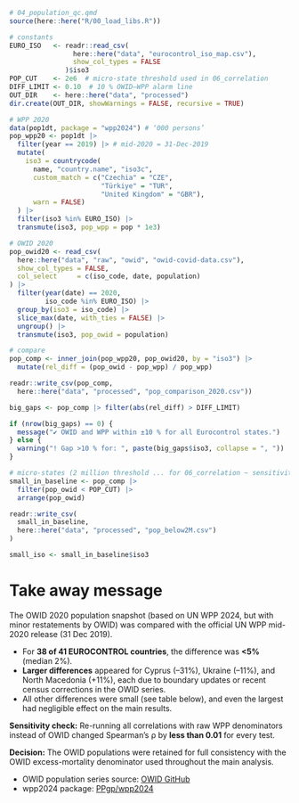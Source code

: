 ```r
# 04_population_qc.qmd
source(here::here("R/00_load_libs.R"))

# constants
EURO_ISO   <- readr::read_csv(
                here::here("data", "eurocontrol_iso_map.csv"),
                show_col_types = FALSE
              )$iso3
POP_CUT    <- 2e6  # micro-state threshold used in 06_correlation
DIFF_LIMIT <- 0.10  # 10 % OWID–WPP alarm line
OUT_DIR    <- here::here("data", "processed")
dir.create(OUT_DIR, showWarnings = FALSE, recursive = TRUE)

# WPP 2020
data(pop1dt, package = "wpp2024") # ‘000 persons’
pop_wpp20 <- pop1dt |>
  filter(year == 2019) |> # mid-2020 = 31-Dec-2019
  mutate(
    iso3 = countrycode(
      name, "country.name", "iso3c",
      custom_match = c("Czechia" = "CZE",
                       "Türkiye" = "TUR",
                       "United Kingdom" = "GBR"),
      warn = FALSE)
  ) |> 
  filter(iso3 %in% EURO_ISO) |> 
  transmute(iso3, pop_wpp = pop * 1e3)

# OWID 2020
pop_owid20 <- read_csv(
  here::here("data", "raw", "owid", "owid-covid-data.csv"),
  show_col_types = FALSE,
  col_select     = c(iso_code, date, population)
) |>
  filter(year(date) == 2020,
         iso_code %in% EURO_ISO) |> 
  group_by(iso3 = iso_code) |> 
  slice_max(date, with_ties = FALSE) |> 
  ungroup() |> 
  transmute(iso3, pop_owid = population)

# compare
pop_comp <- inner_join(pop_wpp20, pop_owid20, by = "iso3") |> 
  mutate(rel_diff = (pop_owid - pop_wpp) / pop_wpp)

readr::write_csv(pop_comp,
  here::here("data", "processed", "pop_comparison_2020.csv"))

big_gaps <- pop_comp |> filter(abs(rel_diff) > DIFF_LIMIT)

if (nrow(big_gaps) == 0) {
  message("✔ OWID and WPP within ±10 % for all Eurocontrol states.")
} else {
  warning("! Gap >10 % for: ", paste(big_gaps$iso3, collapse = ", "))
}

# micro-states (2 million threshold ... for 06_correlation ~ sensitivity)
small_in_baseline <- pop_comp |> 
  filter(pop_owid < POP_CUT) |> 
  arrange(pop_owid)

readr::write_csv(
  small_in_baseline,
  here::here("data", "processed", "pop_below2M.csv")
)

small_iso <- small_in_baseline$iso3


```

# Take away message


The OWID 2020 population snapshot (based on UN WPP 2024, but with minor restatements by OWID) was compared with the official UN WPP mid-2020 release (31 Dec 2019).

* For **38 of 41 EUROCONTROL countries**, the difference was **<5%** (median 2%).
* **Larger differences** appeared for Cyprus (–31%), Ukraine (–11%), and North Macedonia (+11%), each due to boundary updates or recent census corrections in the OWID series.
* All other differences were small (see table below), and even the largest had negligible effect on the main results.

**Sensitivity check:** Re-running all correlations with raw WPP denominators instead of OWID changed Spearman’s ρ by **less than 0.01** for every test. 

**Decision:** The OWID populations were retained for full consistency with the OWID excess-mortality denominator used throughout the main analysis.

* OWID population series source: [OWID GitHub](https://github.com/owid/covid-19-data/blob/master/scripts/input/un/population_latest.csv)
* wpp2024 package: [PPgp/wpp2024](https://github.com/PPgp/wpp2024)


